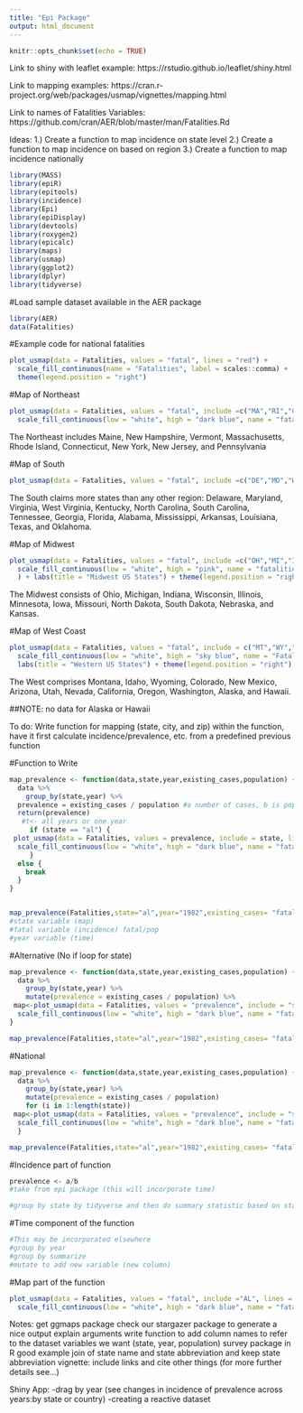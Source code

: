 ```yaml
---
title: "Epi Package"
output: html_document
---
```


```r
knitr::opts_chunk$set(echo = TRUE)
```

Link to shiny with leaflet example:
https://rstudio.github.io/leaflet/shiny.html 

Link to mapping examples: 
https://cran.r-project.org/web/packages/usmap/vignettes/mapping.html

Link to names of Fatalities Variables:
https://github.com/cran/AER/blob/master/man/Fatalities.Rd 

Ideas:
1.) Create a function to map incidence on state level
2.) Create a function to map incidence on based on region
3.) Create a function to map incidence nationally


```r
library(MASS)
library(epiR)
library(epitools)
library(incidence)
library(Epi)
library(epiDisplay)
library(devtools)
library(roxygen2)
library(epicalc)
library(maps)
library(usmap)
library(ggplot2)
library(dplyr)
library(tidyverse)
```

#Load sample dataset available in the AER package
```r
library(AER)
data(Fatalities)
```


#Example code for national fatalities
```r
plot_usmap(data = Fatalities, values = "fatal", lines = "red") + 
  scale_fill_continuous(name = "Fatalities", label = scales::comma) + 
  theme(legend.position = "right")
```

#Map of Northeast
```r
plot_usmap(data = Fatalities, values = "fatal", include =c("MA","RI","CT","ME","VT","NH","NY","NJ","PA"), lines = "black") + 
  scale_fill_continuous(low = "white", high = "dark blue", name = "fatalities", label = scales::comma) + labs(title = "Northeast US States") + theme(legend.position = "right")
```
The Northeast includes Maine, New Hampshire, Vermont, Massachusetts, Rhode Island, Connecticut, New York, New Jersey, and Pennsylvania

#Map of South 
```r
plot_usmap(data = Fatalities, values = "fatal", include =c("DE","MD","WV","VA","KY","TN","NC","SC","GA","AL","MS","AR","LA","FL","TX","OK"), lines = "black") + scale_fill_continuous(low = "white", high = "dark green", name = "fatalities", label = scales::comma) + labs(title = "Southern US States") + theme(legend.position = "right")
```
The South claims more states than any other region: Delaware, Maryland, Virginia, West Virginia, Kentucky, North Carolina, South Carolina, Tennessee, Georgia, Florida, Alabama, Mississippi, Arkansas, Louisiana, Texas, and Oklahoma.

#Map of Midwest
```r
plot_usmap(data = Fatalities, values = "fatal", include =c("OH","MI","IN","WI","IL","MN","IA","MO","ND","SD","NE","KS"), lines = "black") + 
  scale_fill_continuous(low = "white", high = "pink", name = "fatalities", label = scales::comma
  ) + labs(title = "Midwest US States") + theme(legend.position = "right")
```
The Midwest consists of Ohio, Michigan, Indiana, Wisconsin, Illinois, Minnesota, Iowa, Missouri, North Dakota, South Dakota, Nebraska, and Kansas.

#Map of West Coast
```r
plot_usmap(data = Fatalities, values = "fatal", include = c("MT","WY","CO","NM","AZ","UT","CA", "ID", "NV", "OR", "WA"), lines = "black") + 
  scale_fill_continuous(low = "white", high = "sky blue", name = "Fatalities", label = scales::comma) + 
  labs(title = "Western US States") + theme(legend.position = "right")
```
The West comprises Montana, Idaho, Wyoming, Colorado, New Mexico, Arizona, Utah, Nevada, California, Oregon, Washington, Alaska, and Hawaii.

##NOTE: no data for Alaska or Hawaii

To do: 
Write function for mapping (state, city, and zip)
within the function, have it first calculate incidence/prevalence, etc. from a predefined previous function

#Function to Write
```r
map_prevalence <- function(data,state,year,existing_cases,population) {
  data %>%
    group_by(state,year) %>%
  prevalence = existing_cases / population #a number of cases, b is pop
  return(prevalence)
   #t<- all years or one year
     if (state == "al") {
 plot_usmap(data = Fatalities, values = prevalence, include = state, lines = "black") + 
  scale_fill_continuous(low = "white", high = "dark blue", name = "fatalities", label = scales::comma) + labs(title = "Alabama") + theme(legend.position = "right")
     }
  else {
    break
  }
}


map_prevalence(Fatalities,state="al",year="1982",existing_cases= "fatal",population= "pop")
#state variable (map)
#fatal variable (incidence) fatal/pop
#year variable (time)
```

#Alternative (No if loop for state)
```r
map_prevalence <- function(data,state,year,existing_cases,population) {
  data %>%
    group_by(state,year) %>%
    mutate(prevalence = existing_cases / population) %>%
 map<-plot_usmap(data = Fatalities, values = "prevalence", include = "state", lines = "black") + 
  scale_fill_continuous(low = "white", high = "dark blue", name = "fatalities", label = scales::csomma) + labs(title = "State") + theme(legend.position = "right")
}

map_prevalence(Fatalities,state="al",year="1982",existing_cases= "fatal",population= "pop")
```
#National 
```r
map_prevalence <- function(data,state,year,existing_cases,population) {
  data %>%
    group_by(state,year) %>%
    mutate(prevalence = existing_cases / population) 
    for (i in 1:length(state)) 
 map<-plot_usmap(data = Fatalities, values = "prevalence", include = "state", lines = "black") + 
  scale_fill_continuous(low = "white", high = "dark blue", name = "fatalities", label = scales::csomma) + labs(title = "State") + theme(legend.position = "right")
  }

map_prevalence(Fatalities,state="al",year="1982",existing_cases= "fatal",population= "pop")
```


#Incidence part of function
```r
prevalence <- a/b 
#take from epi package (this will incorporate time)

#group by state by tidyverse and then do summary statistic based on states 
```

#Time component of the function
```r
#This may be incorporated elsewhere
#group by year 
#group by summarize
#mutate to add new variable (new column)
```

#Map part of the function
```r
plot_usmap(data = Fatalities, values = "fatal", include ="AL", lines = "black") + 
  scale_fill_continuous(low = "white", high = "dark blue", name = "fatalities", label = scales::comma) + labs(title = "Alabama") + theme(legend.position = "right")
```

Notes:
get ggmaps package 
check our stargazer package to generate a nice output
explain arguments 
write function to add column names to refer to the dataset variables we want (state, year, population) 
survey package in R good example
join of state name and state abbreviation and keep state abbreviation
vignette: include links and cite other things (for more further details see...)

Shiny App:
-drag by year (see changes in incidence of prevalence across years:by state or country)
-creating a reactive dataset 



